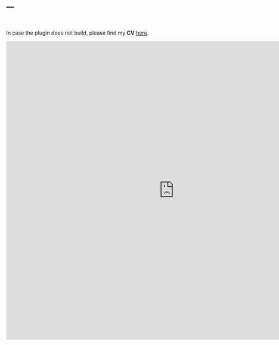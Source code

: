 ---
---

<br>

In case the plugin does not build, please find my **CV** <a href="files/JRUE_CV_Oct2019.pdf" class="image fit">here</a>.

<embed src="https://ruschenpohler.github.io/files/JRUE_CV_Oct2019.pdf" type="application/pdf" width="900" height="800" />
